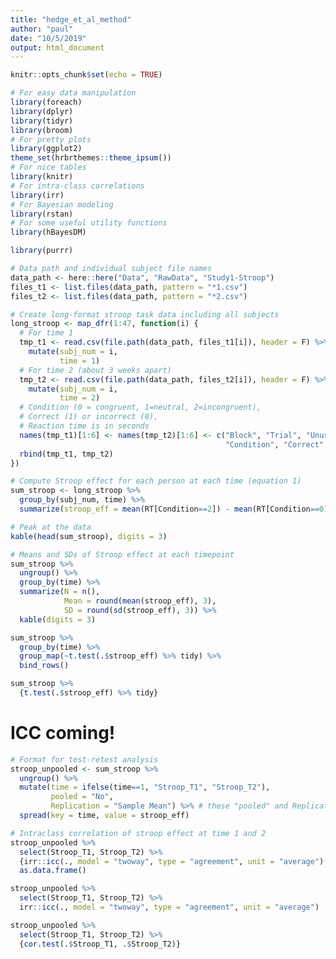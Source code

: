 ```yaml
---
title: "hedge_et_al_method"
author: "paul"
date: "10/5/2019"
output: html_document
---
```


```r
knitr::opts_chunk$set(echo = TRUE)

# For easy data manipulation
library(foreach)
library(dplyr)
library(tidyr)
library(broom)
# For pretty plots
library(ggplot2)
theme_set(hrbrthemes::theme_ipsum())
# For nice tables
library(knitr)
# For intra-class correlations
library(irr)
# For Bayesian modeling
library(rstan)
# For some useful utility functions
library(hBayesDM)

library(purrr)
```

```r
# Data path and individual subject file names
data_path <- here::here("Data", "RawData", "Study1-Stroop")
files_t1 <- list.files(data_path, pattern = "*1.csv")
files_t2 <- list.files(data_path, pattern = "*2.csv")

# Create long-format stroop task data including all subjects
long_stroop <- map_dfr(1:47, function(i) {
  # For time 1
  tmp_t1 <- read.csv(file.path(data_path, files_t1[i]), header = F) %>%
    mutate(subj_num = i,
           time = 1)
  # For time 2 (about 3 weeks apart)
  tmp_t2 <- read.csv(file.path(data_path, files_t2[i]), header = F) %>%
    mutate(subj_num = i,
           time = 2)
  # Condition (0 = congruent, 1=neutral, 2=incongruent), 
  # Correct (1) or incorrect (0), 
  # Reaction time is in seconds
  names(tmp_t1)[1:6] <- names(tmp_t2)[1:6] <- c("Block", "Trial", "Unused", 
                                                "Condition", "Correct", "RT")
  rbind(tmp_t1, tmp_t2)
})

# Compute Stroop effect for each person at each time (equation 1)
sum_stroop <- long_stroop %>%
  group_by(subj_num, time) %>%
  summarize(stroop_eff = mean(RT[Condition==2]) - mean(RT[Condition==0]))

# Peak at the data
kable(head(sum_stroop), digits = 3)
```
```r
# Means and SDs of Stroop effect at each timepoint
sum_stroop %>%
  ungroup() %>%
  group_by(time) %>%
  summarize(N = n(),
            Mean = round(mean(stroop_eff), 3),
            SD = round(sd(stroop_eff), 3)) %>%
  kable(digits = 3)
```
```r
sum_stroop %>% 
  group_by(time) %>% 
  group_map(~t.test(.$stroop_eff) %>% tidy) %>% 
  bind_rows() 
```
```r
sum_stroop %>% 
  {t.test(.$stroop_eff) %>% tidy}
```
# ICC coming!
```r
# Format for test-retest analysis
stroop_unpooled <- sum_stroop %>%
  ungroup() %>%
  mutate(time = ifelse(time==1, "Stroop_T1", "Stroop_T2"),
         pooled = "No", 
         Replication = "Sample Mean") %>% # these "pooled" and Replication variables will come in later
  spread(key = time, value = stroop_eff)

# Intraclass correlation of stroop effect at time 1 and 2
stroop_unpooled %>%
  select(Stroop_T1, Stroop_T2) %>%
  {irr::icc(., model = "twoway", type = "agreement", unit = "average")[c(1, 7:15)]} %>%
  as.data.frame() 
```
```r
stroop_unpooled %>%
  select(Stroop_T1, Stroop_T2) %>%
  irr::icc(., model = "twoway", type = "agreement", unit = "average")
```
```r
stroop_unpooled %>%
  select(Stroop_T1, Stroop_T2) %>%
  {cor.test(.$Stroop_T1, .$Stroop_T2)}
```

